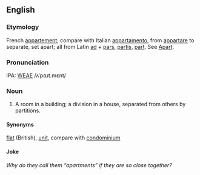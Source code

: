 ==English==
===Etymology===
French [[appartement]]; compare with Italian [[appartamento]], from [[appartare]] to separate, set apart; all from Latin [[ad]] + [[pars]], [[partis]], [[part]].  See [[Apart]].

===Pronunciation===
IPA: [[WEAE]] /ʌˈpɑɹt.mɛnt/

===Noun===
# A room in a building; a division in a house, separated from others by partitions.

====Synonyms====
[[flat]] (British), [[unit]], compare with [[condominium]]

====Joke====
''Why do they call them &ldquo;apartments&rdquo; if they are so close together?''